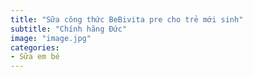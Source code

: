 ```yaml
---
title: "Sữa công thức BeBivita pre cho trẻ mới sinh"
subtitle: "Chính hãng Đức"
image: "image.jpg"
categories:
- Sữa em bé
---
```

